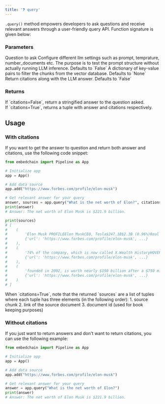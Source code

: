 ```yaml
---
title: '❓ query'
---
```


`.query()` method empowers developers to ask questions and receive relevant answers through a user-friendly query API. Function signature is given below:

### Parameters

<ParamField path="input_query" type="str">
    Question to ask
</ParamField>
<ParamField path="config" type="BaseLlmConfig" optional>
    Configure different llm settings such as prompt, temprature, number_documents etc.
</ParamField>
<ParamField path="dry_run" type="bool" optional>
    The purpose is to test the prompt structure without actually running LLM inference. Defaults to `False`
</ParamField>
<ParamField path="where" type="dict" optional>
    A dictionary of key-value pairs to filter the chunks from the vector database. Defaults to `None`
</ParamField>
<ParamField path="citations" type="bool" optional>
    Return citations along with the LLM answer. Defaults to `False`
</ParamField>

### Returns

<ResponseField name="answer" type="str | tuple">
  If `citations=False`, return a stringified answer to the question asked. <br />
  If `citations=True`, returns a tuple with answer and citations respectively.
</ResponseField>

## Usage

### With citations

If you want to get the answer to question and return both answer and citations, use the following code snippet:

```python With Citations
from embedchain import Pipeline as App

# Initialize app
app = App()

# Add data source
app.add("https://www.forbes.com/profile/elon-musk")

# Get relevant answer for your query
answer, sources = app.query("What is the net worth of Elon?", citations=True)
print(answer)
# Answer: The net worth of Elon Musk is $221.9 billion.

print(sources)
# [
#    (
#        'Elon Musk PROFILEElon MuskCEO, Tesla$247.1B$2.3B (0.96%)Real Time Net Worthas of 12/7/23 ...',
#        {'url': 'https://www.forbes.com/profile/elon-musk', ...}
#    ),
#    (
#        '74% of the company, which is now called X.Wealth HistoryHOVER TO REVEAL NET WORTH BY YEARForbes ...',
#        {'url': 'https://www.forbes.com/profile/elon-musk', ...}
#    ),
#    (
#        'founded in 2002, is worth nearly $150 billion after a $750 million tender offer in June 2023 ...',
#        {'url': 'https://www.forbes.com/profile/elon-musk', ...}
#    )
# ]
```

<Note>
When `citations=True`, note that the returned `sources` are a list of tuples where each tuple has three elements (in the following order):
1. source chunk
2. link of the source document
3. document id (used for book keeping purposes)
</Note>

### Without citations

If you just want to return answers and don't want to return citations, you can use the following example:

```python Without Citations
from embedchain import Pipeline as App

# Initialize app
app = App()

# Add data source
app.add("https://www.forbes.com/profile/elon-musk")

# Get relevant answer for your query
answer = app.query("What is the net worth of Elon?")
print(answer)
# Answer: The net worth of Elon Musk is $221.9 billion.
```

